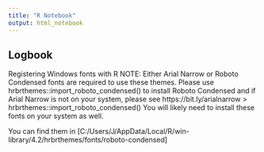 ```yaml
---
title: "R Notebook"
output: html_notebook
---
```


## Logbook
Registering Windows fonts with R
NOTE: Either Arial Narrow or Roboto Condensed fonts are required to use these themes.
      Please use hrbrthemes::import_roboto_condensed() to install Roboto Condensed and
      if Arial Narrow is not on your system, please see https://bit.ly/arialnarrow
> hrbrthemes::import_roboto_condensed()
You will likely need to install these fonts on your system as well.

You can find them in [C:/Users/J/AppData/Local/R/win-library/4.2/hrbrthemes/fonts/roboto-condensed]